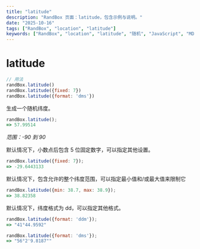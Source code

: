 ```yaml
---
title: "latitude"
description: "RandBox 页面：latitude，包含示例与说明。"
date: "2025-10-16"
tags: ["RandBox", "location", "latitude"]
keywords: ["RandBox", "location", "latitude", "随机", "JavaScript", "MDX"]
---
```


# latitude

```js
// 用法
randBox.latitude()
randBox.latitude({fixed: 7})
randBox.latitude({format: 'dms'})
```

生成一个随机纬度。

```js
randBox.latitude();
=> 57.99514
```

_范围：-90 到 90_

默认情况下，小数点后包含 5 位固定数字，可以指定其他设置。

```js
randBox.latitude({fixed: 7});
=> -29.6443133
```

默认情况下，包含允许的整个纬度范围，可以指定最小值和/或最大值来限制它

```js
randBox.latitude({min: 38.7, max: 38.9});
=> 38.82358
```

默认情况下，纬度格式为 dd，可以指定其他格式。

```js
randBox.latitude({format: 'ddm'});
=> "41°44.9592"
```

```js
randBox.latitude({format: 'dms'});
=> "56°2'9.8187""
```
